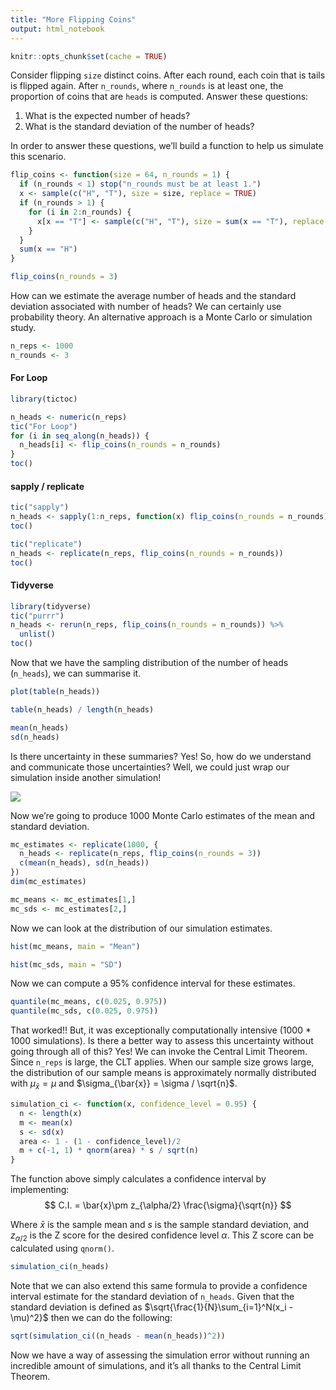 ```yaml
---
title: "More Flipping Coins"
output: html_notebook
---
```


```r
knitr::opts_chunk$set(cache = TRUE)
```

Consider flipping `size` distinct coins. After each round, each coin that is tails
is flipped again. After `n_rounds`, where `n_rounds` is at least one, the proportion
of coins that are `heads` is computed. Answer these questions:

1. What is the expected number of heads?
2. What is the standard deviation of the number of heads?

In order to answer these questions, we'll build a function to help us simulate 
this scenario.

```r
flip_coins <- function(size = 64, n_rounds = 1) {
  if (n_rounds < 1) stop("n_rounds must be at least 1.")
  x <- sample(c("H", "T"), size = size, replace = TRUE)
  if (n_rounds > 1) {
    for (i in 2:n_rounds) {
      x[x == "T"] <- sample(c("H", "T"), size = sum(x == "T"), replace = TRUE)
    }
  }
  sum(x == "H")
}

flip_coins(n_rounds = 3)
```

How can we estimate the average number of heads and the standard deviation
associated with number of heads?  We can certainly use probability theory. An 
alternative approach is a Monte Carlo or simulation study.

```r
n_reps <- 1000
n_rounds <- 3
```

#### For Loop
```r
library(tictoc)

n_heads <- numeric(n_reps)
tic("For Loop")
for (i in seq_along(n_heads)) {
  n_heads[i] <- flip_coins(n_rounds = n_rounds)
}
toc()
```


#### sapply / replicate
```r
tic("sapply")
n_heads <- sapply(1:n_reps, function(x) flip_coins(n_rounds = n_rounds))
toc()

tic("replicate")
n_heads <- replicate(n_reps, flip_coins(n_rounds = n_rounds))
toc()
```

#### Tidyverse
```r
library(tidyverse)
tic("purrr")
n_heads <- rerun(n_reps, flip_coins(n_rounds = n_rounds)) %>% 
  unlist()
toc()
```

Now that we have the sampling distribution of the number of heads (`n_heads`), 
we can summarise it.

```r
plot(table(n_heads))
```

```r
table(n_heads) / length(n_heads)
```

```r
mean(n_heads)
sd(n_heads)
```

Is there uncertainty in these summaries? Yes! So, how do we understand and 
communicate those uncertainties? Well, we could just wrap our simulation inside
another simulation!

![](images/simulation-meme.jpg)

Now we're going to produce 1000 Monte Carlo estimates of the mean and standard
deviation.

```r
mc_estimates <- replicate(1000, {
  n_heads <- replicate(n_reps, flip_coins(n_rounds = 3))
  c(mean(n_heads), sd(n_heads))
})
dim(mc_estimates)
```

```r
mc_means <- mc_estimates[1,]
mc_sds <- mc_estimates[2,]
```


Now we can look at the distribution of our simulation estimates.

```r
hist(mc_means, main = "Mean")
```

```r
hist(mc_sds, main = "SD")
```

Now we can compute a 95% confidence interval for these estimates.

```r
quantile(mc_means, c(0.025, 0.975))
quantile(mc_sds, c(0.025, 0.975))
```

That worked!! But, it was exceptionally computationally intensive (1000 * 1000
simulations). Is there a better way to assess this uncertainty without going through
all of this? Yes! We can invoke the Central Limit Theorem. Since `n_reps` is large,
the CLT applies. When our sample size grows large, the distribution of our sample
means is approximately normally distributed with $\mu_{\bar{x}} = \mu$ and $\sigma_{\bar{x}} = \sigma / \sqrt{n}$.

```r
simulation_ci <- function(x, confidence_level = 0.95) {
  n <- length(x)
  m <- mean(x)
  s <- sd(x)
  area <- 1 - (1 - confidence_level)/2
  m + c(-1, 1) * qnorm(area) * s / sqrt(n)
}
```

The function above simply calculates a confidence interval by implementing:
$$
C.I. = \bar{x}\pm z_{\alpha/2} \frac{\sigma}{\sqrt{n}}
$$

Where $\bar{x}$ is the sample mean and $s$ is the sample standard deviation, and
$z_{\alpha/2}$ is the Z score for the desired confidence level $\alpha$. This Z
score can be calculated using `qnorm()`.

```r
simulation_ci(n_heads)
```

Note that we can also extend this same formula to provide a confidence interval 
estimate for the standard deviation of `n_heads`. Given that the standard deviation
is defined as $\sqrt{\frac{1}{N}\sum_{i=1}^N(x_i - \mu)^2}$ then we can do the following:
```r
sqrt(simulation_ci((n_heads - mean(n_heads))^2))
```

Now we have a way of assessing the simulation error without running an incredible
amount of simulations, and it's all thanks to the Central Limit Theorem.
